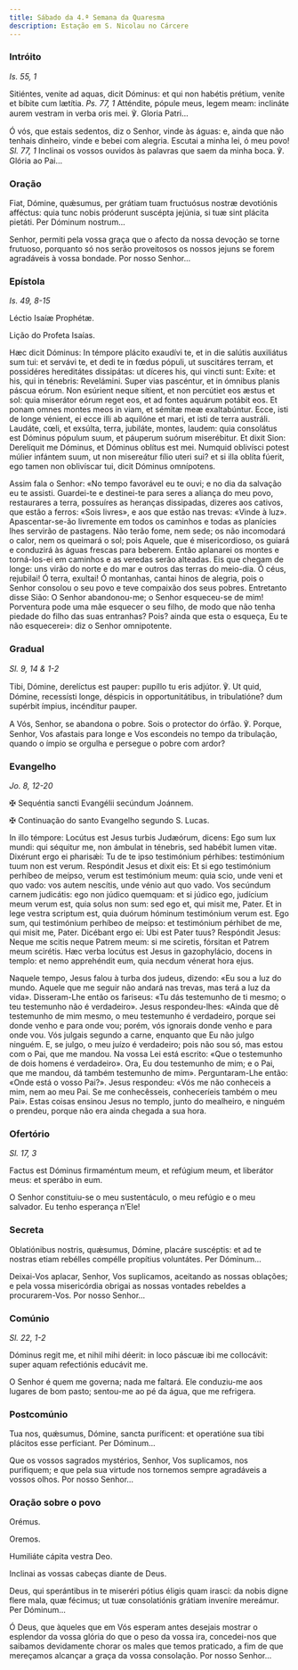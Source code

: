 ```yaml
---
title: Sábado da 4.ª Semana da Quaresma
description: Estação em S. Nicolau no Cárcere
---
```


### Intróito

<em>Is. 55, 1</em>

<div class="side-by-side not-content">

Sitiéntes, venite ad aquas, dicit Dóminus: et qui non habétis prétium, veníte et bíbite cum lætítia. <em>Ps. 77, 1</em> Atténdite, pópule meus, legem meam: inclináte aurem vestram in verba oris mei. ℣. Gloria Patri...

Ó vós, que estais sedentos, diz o Senhor, vinde às águas: e, ainda que não tenhais dinheiro, vinde e bebei com alegria. Escutai a minha lei, ó meu povo! <em>Sl. 77, 1</em> Inclinai os vossos ouvidos às palavras que saem da minha boca. ℣. Glória ao Pai...

</div>

### Oração

<div class="side-by-side not-content">

Fiat, Dómine, quǽsumus, per grátiam tuam fructuósus nostræ devotiónis afféctus: quia tunc nobis próderunt suscépta jejúnia, si tuæ sint plácita pietáti. Per Dóminum nostrum...

Senhor, permiti pela vossa graça que o afecto da nossa devoção se torne frutuoso, porquanto só nos serão proveitosos os nossos jejuns se forem agradáveis à vossa bondade. Por nosso Senhor...

</div>

### Epístola

<em>Is. 49, 8-15</em>

<div class="side-by-side not-content">

Léctio Isaíæ Prophétæ.

Lição do Profeta Isaías.

Hæc dicit Dóminus: In témpore plácito exaudívi te, et in die salútis auxiliátus sum tui: et servávi te, et dedi te in fœdus pópuli, ut suscitáres terram, et possidéres hereditátes dissipátas: ut díceres his, qui vincti sunt: Exíte: et his, qui in ténebris: Revelámini. Super vias pascéntur, et in ómnibus planis páscua eórum. Non esúrient neque sítient, et non percútiet eos æstus et sol: quia miserátor eórum reget eos, et ad fontes aquárum potábit eos. Et ponam omnes montes meos in viam, et sémitæ meæ exaltabúntur. Ecce, isti de longe vénient, ei ecce illi ab aquilóne et mari, et isti de terra austráli. Laudáte, cœli, et exsúlta, terra, jubiláte, montes, laudem: quia consolátus est Dóminus pópulum suum, et páuperum suórum miserébitur. Et dixit Sion: Derelíquit me Dóminus, et Dóminus oblítus est mei. Numquid oblivísci potest múlier infántem suum, ut non misereátur fílio uteri sui? et si illa oblíta fúerit, ego tamen non oblivíscar tui, dicit Dóminus omnípotens.

Assim fala o Senhor: «No tempo favorável eu te ouvi; e no dia da salvação eu te assisti. Guardei-te e destinei-te para seres a aliança do meu povo, restaurares a terra, possuíres as heranças dissipadas, dizeres aos cativos, que estão a ferros: «Sois livres», e aos que estão nas trevas: «Vinde à luz». Apascentar-se-ão livremente em todos os caminhos e todas as planícies lhes servirão de pastagens. Não terão fome, nem sede; os não incomodará o calor, nem os queimará o sol; pois Aquele, que é misericordioso, os guiará e conduzirá às águas frescas para beberem. Então aplanarei os montes e torná-los-ei em caminhos e as veredas serão alteadas. Eis que chegam de longe: uns virão do norte e do mar e outros das terras do meio-dia. Ó céus, rejubilai! Ó terra, exultai! Ó montanhas, cantai hinos de alegria, pois o Senhor consolou o seu povo e teve compaixão dos seus pobres. Entretanto disse Sião: O Senhor abandonou-me; o Senhor esqueceu-se de mim! Porventura pode uma mãe esquecer o seu filho, de modo que não tenha piedade do filho das suas entranhas? Pois? ainda que esta o esqueça, Eu te não esquecerei»: diz o Senhor omnipotente.

</div>

### Gradual

<em>Sl. 9, 14 & 1-2</em>

<div class="side-by-side not-content">

Tibi, Dómine, derelíctus est pauper: pupíllo tu eris adjútor. ℣. Ut quid, Dómine, recessísti longe, déspicis in opportunitátibus, in tribulatióne? dum supérbit ímpius, incénditur pauper.

A Vós, Senhor, se abandona o pobre. Sois o protector do órfão. ℣. Porque, Senhor, Vos afastais para longe e Vos escondeis no tempo da tribulação, quando o ímpio se orgulha e persegue o pobre com ardor?

</div>

### Evangelho

<em>Jo. 8, 12-20</em>

<div class="side-by-side not-content">

<span class="cross text-red-500">✠</span> Sequéntia sancti Evangélii secúndum Joánnem.

<span class="cross text-red-500">✠</span> Continuação do santo Evangelho segundo S. Lucas.

In illo témpore: Locútus est Jesus turbis Judæórum, dicens: Ego sum lux mundi: qui séquitur me, non ámbulat in ténebris, sed habébit lumen vitæ. Dixérunt ergo ei pharisǽi: Tu de te ipso testimónium pérhibes: testimónium tuum non est verum. Respóndit Jesus et dixit eis: Et si ego testimónium perhíbeo de meípso, verum est testimónium meum: quia scio, unde veni et quo vado: vos autem nescítis, unde vénio aut quo vado. Vos secúndum carnem judicátis: ego non júdico quemquam: et si júdico ego, judícium meum verum est, quia solus non sum: sed ego et, qui misit me, Pater. Et in lege vestra scriptum est, quia duórum hóminum testimónium verum est. Ego sum, qui testimónium perhíbeo de meípso: et testimónium pérhibet de me, qui misit me, Pater. Dicébant ergo ei: Ubi est Pater tuus? Respóndit Jesus: Neque me scitis neque Patrem meum: si me sciretis, fórsitan et Patrem meum scirétis. Hæc verba locútus est Jesus in gazophylácio, docens in templo: et nemo apprehéndit eum, quia necdum vénerat hora ejus.

Naquele tempo, Jesus falou à turba dos judeus, dizendo: «Eu sou a luz do mundo. Aquele que me seguir não andará nas trevas, mas terá a luz da vida». Disseram-Lhe então os fariseus: «Tu dás testemunho de ti mesmo; o teu testemunho não é verdadeiro». Jesus respondeu-lhes: «Ainda que dê testemunho de mim mesmo, o meu testemunho é verdadeiro, porque sei donde venho e para onde vou; porém, vós ignorais donde venho e para onde vou. Vós julgais segundo a carne, enquanto que Eu não julgo ninguém. E, se julgo, o meu juízo é verdadeiro; pois não sou só, mas estou com o Pai, que me mandou. Na vossa Lei está escrito: «Que o testemunho de dois homens é verdadeiro». Ora, Eu dou testemunho de mim; e o Pai, que me mandou, dá também testemunho de mim». Perguntaram-Lhe então: «Onde está o vosso Pai?». Jesus respondeu: «Vós me não conheceis a mim, nem ao meu Pai. Se me conhecêsseis, conheceríeis também o meu Pai». Estas coisas ensinou Jesus no templo, junto do mealheiro, e ninguém o prendeu, porque não era ainda chegada a sua hora.

</div>

### Ofertório

<em>Sl. 17, 3</em>

<div class="side-by-side not-content">

Factus est Dóminus firmaméntum meum, et refúgium meum, et liberátor meus: et sperábo in eum.

O Senhor constituiu-se o meu sustentáculo, o meu refúgio e o meu salvador. Eu tenho esperança n’Ele!

</div>

### Secreta

<div class="side-by-side not-content">

Oblatiónibus nostris, quǽsumus, Dómine, placáre suscéptis: et ad te nostras etiam rebélles compélle propítius voluntátes. Per Dóminum...

Deixai-Vos aplacar, Senhor, Vos suplicamos, aceitando as nossas oblações; e pela vossa misericórdia obrigai as nossas vontades rebeldes a procurarem-Vos. Por nosso Senhor...

</div>

### Comúnio

<em>Sl. 22, 1-2</em>

<div class="side-by-side not-content">

Dóminus regit me, et nihil mihi déerit: in loco páscuæ ibi me collocávit: super aquam refectiónis educávit me.

O Senhor é quem me governa; nada me faltará. Ele conduziu-me aos lugares de bom pasto; sentou-me ao pé da água, que me refrigera.

</div>

### Postcomúnio

<div class="side-by-side not-content">

Tua nos, quǽsumus, Dómine, sancta puríficent: et operatióne sua tibi plácitos esse perfíciant. Per Dóminum...

Que os vossos sagrados mystérios, Senhor, Vos suplicamos, nos purifiquem; e que pela sua virtude nos tornemos sempre agradáveis a vossos olhos. Por nosso Senhor...

</div>

### Oração sobre o povo

<div class="side-by-side not-content">

<span class="text-red-500 text-center">Orémus.</span>

<span class="text-red-500 text-center">Oremos.</span>

Humiliáte cápita vestra Deo.

Inclinai as vossas cabeças diante de Deus.

Deus, qui sperántibus in te miseréri pótius éligis quam irasci: da nobis digne flere mala, quæ fécimus; ut tuæ consolatiónis grátiam inveníre mereámur. Per Dóminum...

Ó Deus, que àqueles que em Vós esperam antes desejais mostrar o esplendor da vossa glória do que o peso da vossa ira, concedei-nos que saibamos devidamente chorar os males que temos praticado, a fim de que mereçamos alcançar a graça da vossa consolação. Por nosso Senhor...

</div>
